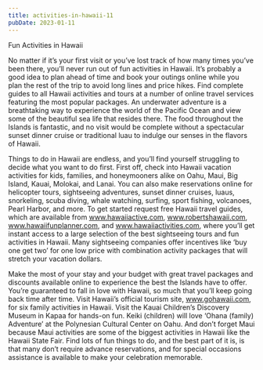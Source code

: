 ```yaml
---
title: activities-in-hawaii-11
pubDate: 2023-01-11
---
```


Fun Activities in Hawaii

No matter if it’s your first visit or you’ve lost track of how many times you’ve been there, you’ll never run out of fun activities in Hawaii. It’s probably a good idea to plan ahead of time and book your outings online while you plan the rest of the trip to avoid long lines and price hikes. Find complete guides to all Hawaii activities and tours at a number of online travel services featuring the most popular packages. An underwater adventure is a breathtaking way to experience the world of the Pacific Ocean and view some of the beautiful sea life that resides there. The food throughout the Islands is fantastic, and no visit would be complete without a spectacular sunset dinner cruise or traditional luau to indulge our senses in the flavors of Hawaii.

Things to do in Hawaii are endless, and you’ll find yourself struggling to decide what you want to do first. First off, check into Hawaii vacation activities for kids, families, and honeymooners alike on Oahu, Maui, Big Island, Kauai, Molokai, and Lanai. You can also make reservations online for helicopter tours, sightseeing adventures, sunset dinner cruises, luaus, snorkeling, scuba diving, whale watching, surfing, sport fishing, volcanoes, Pearl Harbor, and more. To get started request free Hawaii travel guides, which are available from www.hawaiiactive.com, www.robertshawaii.com, www.hawaiifunplanner.com, and www.hawaiiactivities.com, where you’ll get instant access to a large selection of the best sightseeing tours and fun activities in Hawaii. Many sightseeing companies offer incentives like ‘buy one get two’ for one low price with combination activity packages that will stretch your vacation dollars.

Make the most of your stay and your budget with great travel packages and discounts available online to experience the best the Islands have to offer. You’re guaranteed to fall in love with Hawaii, so much that you’ll keep going back time after time. Visit Hawaii’s official tourism site, www.gohawaii.com, for six family activities in Hawaii. Visit the Kauai Children’s Discovery Museum in Kapaa for hands-on fun. Keiki (children) will love ‘Ohana (family) Adventure’ at the Polynesian Cultural Center on Oahu. And don’t forget Maui because Maui activities are some of the biggest activities in Hawaii like the Hawaii State Fair. Find lots of fun things to do, and the best part of it is, is that many don’t require advance reservations, and for special occasions assistance is available to make your celebration memorable.